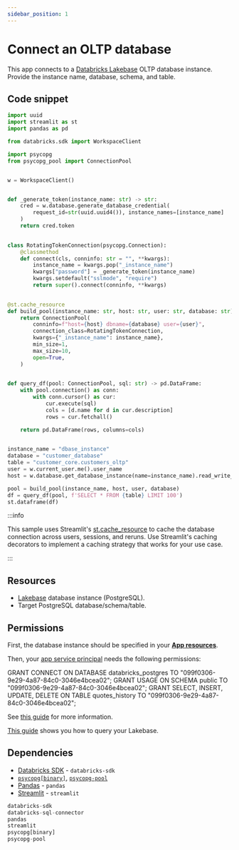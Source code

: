 ```yaml
---
sidebar_position: 1
---
```


# Connect an OLTP database

This app connects to a [Databricks Lakebase](https://docs.databricks.com/aws/en/oltp/) OLTP database instance. Provide the instance name, database, schema, and table.

## Code snippet

```python title="app.py"
import uuid
import streamlit as st
import pandas as pd

from databricks.sdk import WorkspaceClient

import psycopg
from psycopg_pool import ConnectionPool


w = WorkspaceClient()


def _generate_token(instance_name: str) -> str:
    cred = w.database.generate_database_credential(
        request_id=str(uuid.uuid4()), instance_names=[instance_name]
    )
    return cred.token

    
class RotatingTokenConnection(psycopg.Connection):
    @classmethod
    def connect(cls, conninfo: str = "", **kwargs):
        instance_name = kwargs.pop("_instance_name")
        kwargs["password"] = _generate_token(instance_name)
        kwargs.setdefault("sslmode", "require")
        return super().connect(conninfo, **kwargs)

        
@st.cache_resource
def build_pool(instance_name: str, host: str, user: str, database: str) -> ConnectionPool:
    return ConnectionPool(
        conninfo=f"host={host} dbname={database} user={user}",
        connection_class=RotatingTokenConnection,
        kwargs={"_instance_name": instance_name},
        min_size=1,
        max_size=10,
        open=True,
    )

    
def query_df(pool: ConnectionPool, sql: str) -> pd.DataFrame:
    with pool.connection() as conn:
        with conn.cursor() as cur:
            cur.execute(sql)
            cols = [d.name for d in cur.description]
            rows = cur.fetchall()

    return pd.DataFrame(rows, columns=cols)

    
instance_name = "dbase_instance"
database = "customer_database"
table = "customer_core.customers_oltp"
user = w.current_user.me().user_name
host = w.database.get_database_instance(name=instance_name).read_write_dns

pool = build_pool(instance_name, host, user, database)
df = query_df(pool, f'SELECT * FROM {table} LIMIT 100')
st.dataframe(df)
```

:::info

This sample uses Streamlit's [st.cache_resource](https://docs.streamlit.io/develop/concepts/architecture/caching#stcache_resource) to cache the database connection across users, sessions, and reruns. Use Streamlit's caching decorators to implement a caching strategy that works for your use case.

:::

## Resources

- [Lakebase](https://docs.databricks.com/aws/en/oltp/) database instance (PostgreSQL).
- Target PostgreSQL database/schema/table.

## Permissions

First, the database instance should be specified in your [**App resources**](https://docs.databricks.com/aws/en/dev-tools/databricks-apps/resources).

Then, your [app service principal](https://docs.databricks.com/aws/en/dev-tools/databricks-apps/#how-does-databricks-apps-manage-authorization) needs the following permissions:

GRANT CONNECT ON DATABASE databricks_postgres TO "099f0306-9e29-4a87-84c0-3046e4bcea02";
GRANT USAGE ON SCHEMA public TO "099f0306-9e29-4a87-84c0-3046e4bcea02";
GRANT SELECT, INSERT, UPDATE, DELETE ON TABLE quotes_history TO "099f0306-9e29-4a87-84c0-3046e4bcea02";

See [this guide](https://docs.databricks.com/aws/en/oltp/pg-roles?language=PostgreSQL#create-postgres-roles-and-grant-privileges-for-databricks-identities) for more information.

[This guide](https://learn.microsoft.com/en-us/azure/databricks/oltp/query/sql-editor#create-a-new-query) shows you how to query your Lakebase.

## Dependencies

- [Databricks SDK](https://pypi.org/project/databricks-sdk/) - `databricks-sdk`
- [`psycopg[binary]`](https://pypi.org/project/psycopg/), [`psycopg-pool`](https://pypi.org/project/psycopg-pool/)
- [Pandas](https://pypi.org/project/pandas/) - `pandas`
- [Streamlit](https://pypi.org/project/streamlit/) - `streamlit`

```python title="requirements.txt"
databricks-sdk
databricks-sql-connector
pandas
streamlit
psycopg[binary]
psycopg-pool
```
